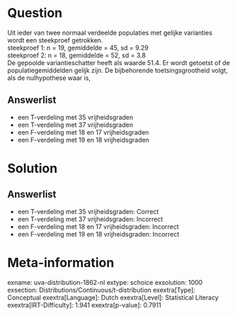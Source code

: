 Question
========

Uit ieder van twee normaal verdeelde populaties met gelijke varianties
wordt een steekproef getrokken.\
steekproef 1: n = 19, gemiddelde = 45, sd = 9.29\
steekproef 2: n = 18, gemiddelde = 52, sd = 3.8\
De gepoolde variantieschatter heeft als waarde 51.4. Er wordt getoetst
of de populatiegemiddelden gelijk zijn. De bijbehorende
toetsingsgrootheid volgt, als de nulhypothese waar is,

Answerlist
----------

* een T-verdeling met 35 vrijheidsgraden
* een T-verdeling met 37 vrijheidsgraden
* een F-verdeling met 18 en 17 vrijheidsgraden
* een F-verdeling met 19 en 18 vrijheidsgraden

Solution
========

Answerlist
----------

* een T-verdeling met 35 vrijheidsgraden: Correct
* een T-verdeling met 37 vrijheidsgraden: Incorrect
* een F-verdeling met 18 en 17 vrijheidsgraden: Incorrect
* een F-verdeling met 19 en 18 vrijheidsgraden: Incorrect

Meta-information
================
exname: uva-distribution-1862-nl
extype: schoice
exsolution: 1000
exsection: Distributions/Continuous/t-distribution
exextra[Type]: Conceptual
exextra[Language]: Dutch
exextra[Level]: Statistical Literacy
exextra[IRT-Difficulty]: 1.941
exextra[p-value]: 0.7911
